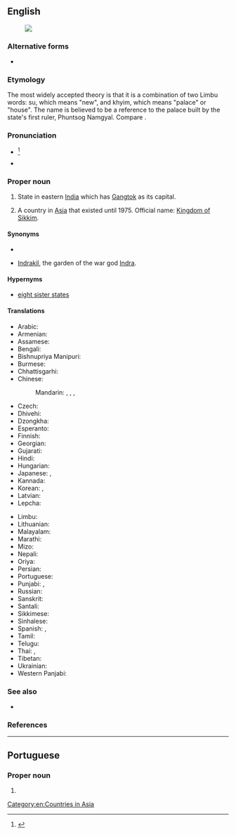 ==English==
{{wikipedia}}
[[Image:Sikkim in India (disputed hatched).svg|thumb|]]

===Alternative forms===
* {{alter|en|Sikhim||obsolete}}

===Etymology===
The most widely accepted theory is that it is a combination of two Limbu words: su, which means "new", and khyim, which means "palace" or "house". The name is believed to be a reference to the palace built by the state's first ruler, Phuntsog Namgyal. Compare {{cog|sip|སུ་ཁྱིམ}}.

===Pronunciation===
* {{IPA|en|/ˈsɪkɪm/}}<ref>{{R:Dictionary.com}}</ref>
* {{audio|en|Lif-Sikkim.ogg|Audio (in the Limbu language)}}

===Proper noun===
{{en-proper noun}}

# {{senseid|en|Q1505}}State in eastern [[India]] which has [[Gangtok]] as its capital.
# {{senseid|en|Q3960459}}{{lb|en|historical}} A country in [[Asia]] that existed until 1975. Official name: [[Kingdom of Sikkim]].

====Synonyms====
* {{l|en|Kingdom of Sikkim}}
* {{q|historic}} [[Indrakil]], the garden of the war god [[Indra]].

====Hypernyms====
* [[eight sister states]]

====Translations====
{{trans-top|id=Q1505|state in eastern India which has Gangtok as its capital}}
* Arabic: {{t|ar|سِيكِيم|m|tr=sikīm}}
* Armenian: {{t|hy|Սիկկիմ}}
* Assamese: {{t|as|ছিক্কিম|sc=Beng}}
* Bengali: {{t|bn|সিক্কিম|tr=sikkim|sc=Beng}}
* Bishnupriya Manipuri: {{t|bpy|সিকিম}}
* Burmese: {{t|my|ဆစ်ကင်}}
* Chhattisgarhi: {{t-needed|hne}}
* Chinese:
*: Mandarin: {{t+|cmn|錫金|sc=Hani}}, {{t+|cmn|锡金|tr=Xī​jīn​|sc=Hani}}, {{t|cmn|錫金邦|sc=Hani}}, {{t|cmn|锡金邦|tr=Xī​jīn-bāng|sc=Hani}}
* Czech: {{t+|cs|Sikkim|m}}
* Dhivehi: {{t|dv|ސިއްކީމް}}
* Dzongkha: {{t|dz|སུ་ཁྱིམ }}
* Esperanto: {{t|eo|Sikimo}}
* Finnish: {{t|fi|Sikkim}}
* Georgian: {{t|ka|სიკიმი}}
* Gujarati: {{t|gu|સિક્કિમ|tr=sikkim|sc=Gujr}}
* Hindi: {{t+|hi|सिक्किम|tr=sikkim}}
* Hungarian: {{t+|hu|Szikkim}}
* Japanese: {{t|ja|シッキム州|tr=Sikkimu-shū}}, {{t|ja|シッキム|tr=Sikkimu}}
* Kannada: {{t+|kn|ಸಿಕ್ಕಿಂ|sc=Knda}}
* Korean: {{t+|ko|시킴 주|tr=Sikim ju}}, {{t|ko|시킴|tr=Sikim}}
* Latvian: {{t|lv|Sikima}}
* Lepcha: {{t-needed|lep}}
{{trans-mid}}
* Limbu: {{t-needed|lif}}
* Lithuanian: {{t|lt|Sikimas}}
* Malayalam: {{t|ml|സിക്കിം|sc=Mlym}}
* Marathi: {{t|mr|सिक्किम|tr=sikkim|sc=Deva}}
* Mizo: {{t-needed|lus}}
* Nepali: {{t+|ne|सिक्किम|sc=Deva}}
* Oriya: {{t|or|ସିକିମ|tr=sikim|sc=Orya}}
* Persian: {{t|fa|سیکیم|tr=Sikim|sc=fa-Arab}}
* Portuguese: {{t|pt|Sikkim|m}}
* Punjabi: {{t|pa|ਸਿੱਕਮ|tr=sikkam|sc=Guru}}, {{t|pa|ਸਿਕਿਮ|tr=sikim|sc=Guru}}
* Russian: {{t|ru|Сикки́м|m}}
* Sanskrit: {{t|sa|सिक्किम}}
* Santali: {{t-needed|sat}}
* Sikkimese: {{t|sip|སུ་ཁྱིམ}}
* Sinhalese: {{t|si|සිකිම්}}
* Spanish: {{t|es|Sikkim}}, {{t|es|Sikín}}
* Tamil: {{t|ta|சிக்கிம்}}
* Telugu: {{t+|te|సిక్కిం}}
* Thai: {{t|th|รัฐสิกขิม|tr=rát sìk-kĭm}}, {{t|th|สิกขิม|tr=sìk-kĭm}}
* Tibetan: {{t|bo|འབྲས་ལྗོངས|sc=Tibt}}
* Ukrainian: {{t|uk|Сіккім|sc=Cyrl}}
* Western Panjabi: {{t+|pnb|سکم}}
{{trans-bottom}}

===See also===
* {{list:states of India/en}}

===References===
<references/>

[[Category:en:Countries in Asia]]

----

==Portuguese==

===Proper noun===
{{pt-proper noun|m}}

# {{place|pt|state|in northeast|c/India|t1=Sikkim}}